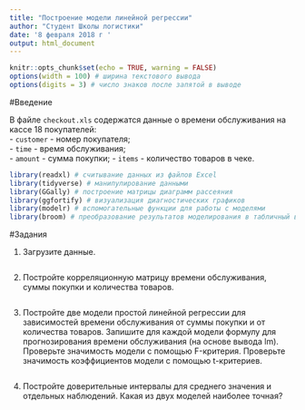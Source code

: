 ```yaml
---
title: "Построение модели линейной регрессии"
author: "Студент Школы логистики"
date: '8 февраля 2018 г '
output: html_document
---
```


```r
knitr::opts_chunk$set(echo = TRUE, warning = FALSE)
options(width = 100) # ширина текстового вывода
options(digits = 3) # число знаков после запятой в выводе 
```


#Введение

В файле `checkout.xls` содержатся данные о времени обслуживания на кассе 18 покупателей:  
- `customer` - номер покупателя;  
- `time` - время обслуживания;  
- `amount` - сумма покупки;
- `items` - количество товаров в чеке.


```r
library(readxl) # считывание данных из файлов Excel
library(tidyverse) # манипулирование данными 
library(GGally) # построение матрицы диаграмм рассеяния 
library(ggfortify) # визуализация диагностических графиков
library(modelr) # вспомогательные функции для работы с моделями
library(broom) # преобразование результатов моделирования в табличный вид
```


#Задания

1. Загрузите данные.

```r

```

2. Постройте корреляционную матрицу времени обслуживания, суммы покупки и количества товаров.

```r

```

3. Постройте две модели простой линейной регрессии для зависимостей времени обслуживания от суммы покупки и от количества товаров. Запишите для каждой модели формулу для прогнозирования времени обслуживания (на основе вывода lm).
Проверьте значимость модели с помощью F-критерия.
Проверьте значимость коэффициентов модели с помощью t-критериев.

```r

```

4. Постройте доверительные интервалы для среднего значения и отдельных наблюдений. Какая из двух моделей наиболее точная?

```r

```

